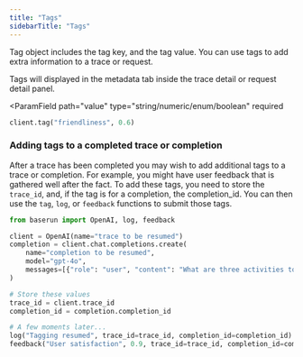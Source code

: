 ```yaml
---
title: "Tags"
sidebarTitle: "Tags"
---
```


Tag object includes the tag key, and the tag value. You can use tags to add extra information to a trace or request.

Tags will displayed in the metadata tab inside the trace detail or request detail panel.

<ParamField path="key" type="string" required></ParamField>
<ParamField
  path="value"
  type="string/numeric/enum/boolean"
  required
></ParamField>

```python
client.tag("friendliness", 0.6)
```


### Adding tags to a completed trace or completion
After a trace has been completed you may wish to add additional tags to a trace or completion. For example, you might have user feedback that is gathered well after the fact. To add these tags, you need to store the <code>trace_id</code>, and, if the tag is for a completion, the completion_id. You can then use the <code>tag</code>, <code>log</code>, or <code>feedback</code> functions to submit those tags.

```python
from baserun import OpenAI, log, feedback

client = OpenAI(name="trace to be resumed")
completion = client.chat.completions.create(
    name="completion to be resumed",
    model="gpt-4o",
    messages=[{"role": "user", "content": "What are three activities to do in Paris?"}],
)

# Store these values
trace_id = client.trace_id
completion_id = completion.completion_id

# A few moments later...
log("Tagging resumed", trace_id=trace_id, completion_id=completion_id)
feedback("User satisfaction", 0.9, trace_id=trace_id, completion_id=completion_id)

```